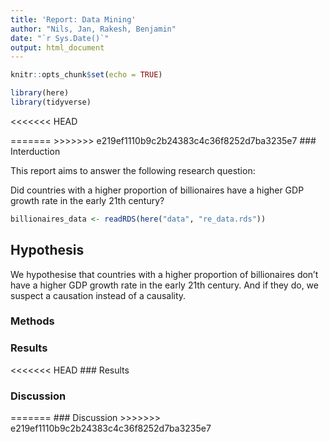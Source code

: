 ```yaml
---
title: 'Report: Data Mining'
author: "Nils, Jan, Rakesh, Benjamin"
date: "`r Sys.Date()`"
output: html_document
---
```


```r
knitr::opts_chunk$set(echo = TRUE)

library(here)
library(tidyverse)
```

<<<<<<< HEAD

=======
>>>>>>> e219ef1110b9c2b24383c4c36f8252d7ba3235e7
### Interduction

This report aims to answer the following research question:

Did countries with a higher proportion of billionaires have a higher GDP growth rate in the early 21th century?

```r
billionaires_data <- readRDS(here("data", "re_data.rds"))
```

## Hypothesis

We hypothesise that countries with a higher proportion of billionaires don't have a higher GDP growth rate in the early 21th century. And if they do, we suspect a causation instead of a causality.

### Methods

### Results

<<<<<<< HEAD
### Results


### Discussion

=======
### Discussion
>>>>>>> e219ef1110b9c2b24383c4c36f8252d7ba3235e7
